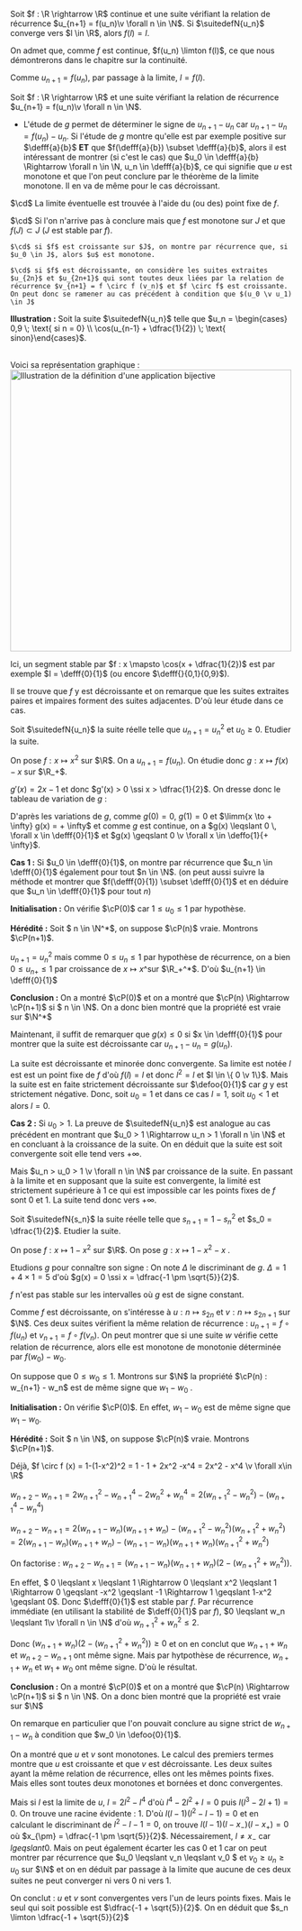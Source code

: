 

<Item type='proposition' titre='point fixe et limite'>

Soit $f : \R \rightarrow \R$ continue et une suite vérifiant la relation de récurrence $u_{n+1} = f(u_n)\v \forall n \in \N$. Si $\suitedefN{u_n}$ converge vers $l \in \R$, alors $f(l) = l$.
</Item>

<Hideable type='démonstration' titre=''>

On admet que, comme $f$ est continue, $f(u_n) \limton f(l)$, ce que nous démontrerons dans le chapitre sur la continuité.

Comme $u_{n+1} = f(u_n)$, par passage à la limite, $l = f(l)$.
</Hideable>

<Item type='methode' titre='étude des suites récurrentes'>

Soit $f : \R \rightarrow \R$ et une suite vérifiant la relation de récurrence $u_{n+1} = f(u_n)\v \forall n \in \N$.

- L'étude de $g$ permet de déterminer le signe de $u_{n+1} - u_n$ car $u_{n+1} - u_n = f(u_n) - u_n$. Si l'étude de $g$ montre qu'elle est par exemple positive sur $\defff{a}{b}$ __ET__ que $f(\defff{a}{b}) \subset \defff{a}{b}$, alors il est intéressant de montrer (si c'est le cas) que $u_0 \in \defff{a}{b} \Rightarrow \forall n \in \N, u_n \in \defff{a}{b}$, ce qui signifie que $u$ est monotone et que l'on peut conclure par le théorème de la limite monotone. Il en va de même pour le cas décroissant.

$\cd$ La limite éventuelle est trouvée à l'aide du (ou des) point fixe de $f$.

$\cd$ Si l'on n'arrive pas à conclure mais que $f$ est monotone sur $J$ et que $f(J) \subset J$ ($J$ est stable par $f$).

<Indent>

    $\cd$ si $f$ est croissante sur $J$, on montre par récurrence que, si $u_0 \in J$, alors $u$ est monotone.

    $\cd$ si $f$ est décroissante, on considère les suites extraites $u_{2n}$ et $u_{2n+1}$ qui sont toutes deux liées par la relation de récurrence $v_{n+1} = f \circ f (v_n)$ et $f \circ f$ est croissante. On peut donc se ramener au cas précédent à condition que $(u_0 \v u_1) \in J$
</Indent>
</Item>

<Fil>

**Illustration :** Soit la suite $\suitedefN{u_n}$ telle que $u_n = \begin{cases} 0,9 \; \text{ si n = 0} \\ \cos(u_{n-1} + \dfrac{1}{2}) \; \text{ sinon}\end{cases}$. 

<br/>
Voici sa représentation graphique :

<img width="500" height="500" class="content-center mx-auto" src = "src/svgs/suite_rec_cas_decroissant.svg" alt="Illustration de la définition d'une application bijective"/>

Ici, un segment stable par $f : x \mapsto \cos(x + \dfrac{1}{2})$ est par exemple $I = \defff{0}{1}$ (ou encore $\defff{}{0,1}{0,9}$). 

Il se trouve que $f$ y est décroissante et on remarque que les suites extraites paires et impaires forment des suites adjacentes. D'où leur étude dans ce cas.

</Fil>

<Exercice titre='études de suites 1'>

Soit $\suitedefN{u_n}$ la suite réelle telle que $u_{n+1} = u_n^2$ et $u_0 \geqslant 0$. Etudier la suite.
</Exercice>

<Hideable type='solution' titre=''>

On pose $f : x \mapsto x^2$ sur $\R$. On a $u_{n+1} = f(u_n)$. On étudie donc $g : x \mapsto f(x) - x$ sur $\R_+$. 

$g'(x) = 2x - 1$ et donc $g'(x) > 0 \ssi x > \dfrac{1}{2}$. On dresse donc le tableau de variation de $g$ :

D'après les variations de $g$, comme $g(0) = 0$, $g(1) = 0$ et $\limm{x \to + \infty} g(x) = + \infty$ et comme $g$ est continue, on a $g(x) \leqslant 0 \, \forall x \in \defff{0}{1}$ et $g(x) \geqslant 0 \v \forall x \in \deffo{1}{+ \infty}$. 

<Indent>

**Cas 1 :** Si $u_0 \in \defff{0}{1}$, on montre par récurrence que $u_n \in \defff{0}{1}$ également pour tout $n \in \N$. (on peut aussi suivre la méthode et montrer que $f(\defff{0}{1}) \subset \defff{0}{1}$ et en déduire que $u_n \in \defff{0}{1}$ pour tout $n$)

**Initialisation :** On vérifie $\cP(0)$ car $1 \leqslant u_0 \leqslant 1$ par hypothèse.

**Hérédité :** Soit $ n \in \N^*$, on suppose $\cP(n)$ vraie. Montrons $\cP(n+1)$.

$u_{n+1} = u_n^2$ mais comme $0 \leqslant u_n \leqslant 1$ par hypothèse de récurrence, on a bien $0 \leqslant u_{n+} \leqslant 1$ par croissance de $x \mapsto x$^sur $\R_+^*$. D'où $u_{n+1} \in \defff{0}{1}$ 

**Conclusion :** On a montré $\cP(0)$ et on a montré que $\cP(n) \Rightarrow \cP(n+1)$ si $ n \in \N$. On a donc bien montré que la propriété est vraie sur $\N^*$


Maintenant, il suffit de remarquer que $g(x) \leqslant 0$ si $x \in \defff{0}{1}$ pour montrer que la suite est décroissante car $u_{n+1} - u_n = g(u_n)$.

La suite est décroissante et minorée donc convergente. Sa limite est notée $l$ est est un point fixe de $f$ d'où $f(l) = l$ et donc $l^2 = l$ et $l \in \{ 0 \v 1\}$. Mais la suite est en faite strictement décroissante sur $\defoo{0}{1}$ car $g$ y est strictement négative. Donc, soit $u_0 = 1$ et dans ce cas $l = 1$, soit $u_0 < 1$ et alors $l = 0$.

**Cas 2 :** Si $u_0 > 1$. La preuve de $\suitedefN{u_n}$ est analogue au cas précédent en montrant que $u_0 > 1 \Rightarrow u_n > 1 \forall n \in \N$ et en concluant à la croissance de la suite. On en déduit que la suite est soit convergente soit elle tend vers $+ \infty$. 

Mais $u_n > u_0 > 1 \v \forall n \in \N$ par croissance de la suite. En passant à la limite et en supposant que la suite est convergente, la limité est strictement supérieure à $1$ ce qui est impossible car les points fixes de $f$ sont $0$ et $1$. La suite tend donc vers $+ \infty$.
</Indent>

</Hideable>

<Exercice titre='études de suites 2 (Mins-Ponts)'>

Soit $\suitedefN{s_n}$ la suite réelle telle que $s_{n+1} = 1 - s_n^2$ et $s_0 = \dfrac{1}{2}$. Etudier la suite.
</Exercice>

<Hideable type='solution' titre=''>

On pose $f : x \mapsto 1-x^2$ sur $\R$. On pose $g : x \mapsto 1 - x^2 - x$ . 

Etudions $g$ pour connaître son signe : On note $\Delta$ le discriminant de $g$. $\Delta = 1 + 4\times 1 = 5$ d'où $g(x) = 0 \ssi x = \dfrac{-1 \pm \sqrt{5}}{2}$. 

$f$ n'est pas stable sur les intervalles où $g$ est de signe constant. 

Comme $f$ est décroissante, on s'intéresse à $u : n \mapsto s_{2n}$ et $v : n \mapsto s_{2n+1}$ sur $\N$. Ces deux suites vérifient la même relation de récurrence : $u_{n+1} = f\circ f(u_n)$ et $v_{n+1} = f\circ f(v_n)$. On peut montrer que si une suite $w$ vérifie cette relation de récurrence, alors elle est monotone de monotonie déterminée par $f(w_0) - w_0$.

On suppose que $0 \leqslant w_0 \leqslant 1$. Montrons sur $\N$ la propriété $\cP(n) : w_{n+1} - w_n$ est de même signe que $w_1 - w_0$ .

**Initialisation :** On vérifie $\cP(0)$. En effet, $w_1 - w_0$ est de même signe que $w_1 - w_0$.

**Hérédité :** Soit $ n \in \N$, on suppose $\cP(n)$ vraie. Montrons $\cP(n+1)$.

Déjà, $f \circ f (x) = 1-(1-x^2)^2 = 1 - 1 + 2x^2 -x^4 = 2x^2 - x^4 \v \forall x\in \R$

$w_{n+2} - w_{n+1} = 2w_{n+1}^2 - w_{n+1}^4 - 2 w_n^2 + w_n^4 = 2(w_{n+1}^2 - w_n^2) - (w_{n+1}^4 - w_n^4)$

$w_{n+2} - w_{n+1} = 2(w_{n+1} - w_n)(w_{n+1} + w_n) - (w_{n+1}^2 - w_n^2)(w_{n+1}^2 + w_n^2) = 2(w_{n+1} - w_n)(w_{n+1} + w_n) - (w_{n+1} - w_n)(w_{n+1} + w_n)(w_{n+1}^2 + w_n^2)$

On factorise : $w_{n+2} - w_{n+1} = (w_{n+1} - w_n)(w_{n+1} + w_n)\Big( 2 - (w_{n+1}^2 + w_n^2) \Big)$. 

En effet, $ 0 \leqslant x \leqslant 1 \Rightarrow  0 \leqslant x^2 \leqslant 1 \Rightarrow 0 \geqslant -x^2 \geqslant -1 \Rightarrow 1 \geqslant 1-x^2 \geqslant 0$. Donc $\defff{0}{1}$ est stable par $f$. Par récurrence immédiate (en utilisant la stabilité de $\deff{0}{1}$ par $f$), $0 \leqslant w_n \leqslant 1\v \forall n \in \N$ d'où $w_{n+1}^2 + w_n^2 \leqslant 2$.

Donc $(w_{n+1} + w_n)\Big( 2 - (w_{n+1}^2 + w_n^2) \Big) \geqslant 0$ et on en conclut que $w_{n+1} + w_n$ et $w_{n+2} - w_{n+1}$ ont même signe. Mais par hytpothèse de récurrence, $w_{n+1} + w_n$ et $w_1 + w_0$ ont même signe. D'où le résultat.


**Conclusion :** On a montré $\cP(0)$ et on a montré que $\cP(n) \Rightarrow \cP(n+1)$ si $ n \in \N$. On a donc bien montré que la propriété est vraie sur $\N$

On remarque en particulier que l'on pouvait conclure au signe strict de $w_{n+1} - w_n$ à condition que $w_0 \in \defoo{0}{1}$.

On a montré que $u$ et $v$ sont monotones. Le calcul des premiers termes montre que $u$ est croissante et que $v$ est décroissante.  Les deux suites ayant la même relation de récurrence, elles ont les mêmes points fixes. Mais elles sont toutes deux monotones et bornées et donc convergentes. 

Mais si $l$ est la limite de $u$, $l = 2l^2 - l^4$ d'où $l^4 - 2l^2 + l = 0$ puis $l(l^3 - 2l + 1) = 0$. On trouve une racine évidente : $1$. D'où $l(l-1)(l^2 -l -1) = 0$ et en calculant le discriminant de $l^2 -l -1 = 0$, on trouve $l(l-1)(l- x_-)(l - x_+) = 0$ où $x_{\pm} = \dfrac{-1 \pm \sqrt{5}}{2}$. Nécessairement, $l \neq x_-$ car $l geqslant 0$. Mais on peut également écarter les cas $0$ et $1$ car on peut montrer par récurrence que $u_0 \leqslant v_n \leqslant v_0 $ et $v_0 \geqslant u_n \geqslant u_0$ sur $\N$ et on en déduit par passage à la limite que aucune de ces deux suites ne peut converger ni vers $0$ ni vers $1$. 

On conclut : $u$ et $v$ sont convergentes vers l'un de leurs points fixes. Mais le seul qui soit possible est $\dfrac{-1 + \sqrt{5}}{2}$. On en déduit que $s_n \limton \dfrac{-1 + \sqrt{5}}{2}$
</Hideable>